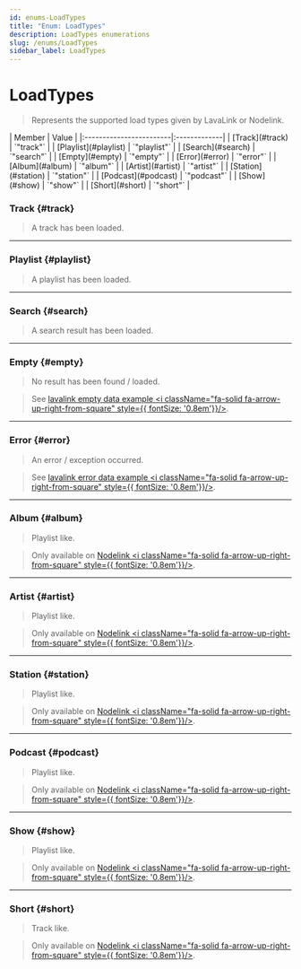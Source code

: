 ```yaml
---
id: enums-LoadTypes
title: "Enum: LoadTypes"
description: LoadTypes enumerations
slug: /enums/LoadTypes
sidebar_label: LoadTypes
---
```



# LoadTypes

> Represents the supported load types given by LavaLink or Nodelink.

<Tabs>
  <TabItem value="members" label="Enumeration Members" default>
  | Member                  | Value        |
  |:------------------------|:-------------|
  | [Track](#track)       | `"track"`    |
  | [Playlist](#playlist) | `"playlist"` |
  | [Search](#search)     | `"search"`   |
  | [Empty](#empty)       | `"empty"`    |
  | [Error](#error)       | `"error"`    |
  | [Album](#album)       | `"album"`    |
  | [Artist](#artist)     | `"artist"`   |
  | [Station](#station)   | `"station"`  |
  | [Podcast](#podcast)   | `"podcast"`  |
  | [Show](#show)         | `"show"`     |
  | [Short](#short)       | `"short"`    |
  </TabItem>
</Tabs>

### Track {#track}

> A track has been loaded.

---

### Playlist {#playlist}

> A playlist has been loaded.

---

### Search {#search}

> A search result has been loaded.

---

### Empty {#empty}

> No result has been found / loaded.

> See [lavalink empty data example <i className="fa-solid fa-arrow-up-right-from-square" style={{ fontSize: '0.8em'}}/>](https://lavalink.dev/api/rest.html#empty-result-data).

---

### Error {#error}

> An error / exception occurred.

> See [lavalink error data example <i className="fa-solid fa-arrow-up-right-from-square" style={{ fontSize: '0.8em'}}/>](https://lavalink.dev/api/rest.html#error-result-data).

---

### Album {#album}

> Playlist like.

> Only available on [Nodelink <i className="fa-solid fa-arrow-up-right-from-square" style={{ fontSize: '0.8em'}}/>](https://github.com/PerformanC/NodeLink).
---

### Artist {#artist}

> Playlist like.

> Only available on [Nodelink <i className="fa-solid fa-arrow-up-right-from-square" style={{ fontSize: '0.8em'}}/>](https://github.com/PerformanC/NodeLink).
---

### Station {#station}

> Playlist like.

> Only available on [Nodelink <i className="fa-solid fa-arrow-up-right-from-square" style={{ fontSize: '0.8em'}}/>](https://github.com/PerformanC/NodeLink).
---

### Podcast {#podcast}

> Playlist like.

> Only available on [Nodelink <i className="fa-solid fa-arrow-up-right-from-square" style={{ fontSize: '0.8em'}}/>](https://github.com/PerformanC/NodeLink).
---

### Show {#show}

> Playlist like.

> Only available on [Nodelink <i className="fa-solid fa-arrow-up-right-from-square" style={{ fontSize: '0.8em'}}/>](https://github.com/PerformanC/NodeLink).
---

### Short {#short}

> Track like.

> Only available on [Nodelink <i className="fa-solid fa-arrow-up-right-from-square" style={{ fontSize: '0.8em'}}/>](https://github.com/PerformanC/NodeLink).
